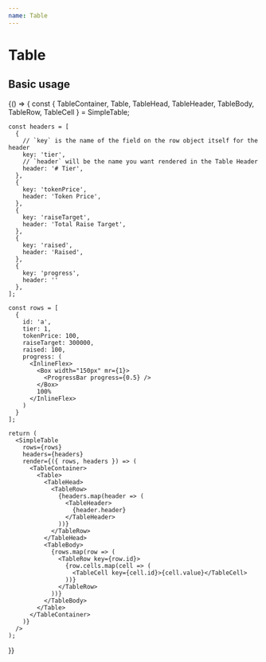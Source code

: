 ```yaml
---
name: Table
---
```




# Table

<PropsTable of={SimpleTable} />

## Basic usage

<Playground>
  {() => {
    const {
      TableContainer,
      Table,
      TableHead, 
      TableHeader, 
      TableBody, 
      TableRow, 
      TableCell
    } = SimpleTable;
    
    const headers = [
      {
        // `key` is the name of the field on the row object itself for the header
        key: 'tier',
        // `header` will be the name you want rendered in the Table Header
        header: '# Tier',
      },
      {
        key: 'tokenPrice',
        header: 'Token Price',
      },
      {
        key: 'raiseTarget',
        header: 'Total Raise Target',
      },
      {
        key: 'raised',
        header: 'Raised',
      },
      {
        key: 'progress',
        header: ''
      },
    ];

    const rows = [
      {
        id: 'a',
        tier: 1,
        tokenPrice: 100,
        raiseTarget: 300000,
        raised: 100,
        progress: (
          <InlineFlex>
            <Box width="150px" mr={1}>
              <ProgressBar progress={0.5} />
            </Box>
            100%
          </InlineFlex>
        )
      }
    ];

    return (
      <SimpleTable
        rows={rows}
        headers={headers}
        render={({ rows, headers }) => (
          <TableContainer>
            <Table>
              <TableHead>
                <TableRow>
                  {headers.map(header => (
                    <TableHeader>
                      {header.header}
                    </TableHeader>
                  ))}
                </TableRow>
              </TableHead>
              <TableBody>
                {rows.map(row => (
                  <TableRow key={row.id}>
                    {row.cells.map(cell => (
                      <TableCell key={cell.id}>{cell.value}</TableCell>
                    ))}
                  </TableRow>
                ))}
              </TableBody>
            </Table>
          </TableContainer>
        )}
      />
    );
  }}
</Playground>
